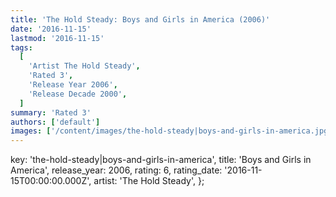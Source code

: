 ```yaml
---
title: 'The Hold Steady: Boys and Girls in America (2006)'
date: '2016-11-15'
lastmod: '2016-11-15'
tags:
  [
    'Artist The Hold Steady',
    'Rated 3',
    'Release Year 2006',
    'Release Decade 2000',
  ]
summary: 'Rated 3'
authors: ['default']
images: ['/content/images/the-hold-steady|boys-and-girls-in-america.jpg']
---
```


  key: 'the-hold-steady|boys-and-girls-in-america',
  title: 'Boys and Girls in America',
  release_year: 2006,
  rating: 6,
  rating_date: '2016-11-15T00:00:00.000Z',
  artist: 'The Hold Steady',
};

<MusicRating data={data} />
